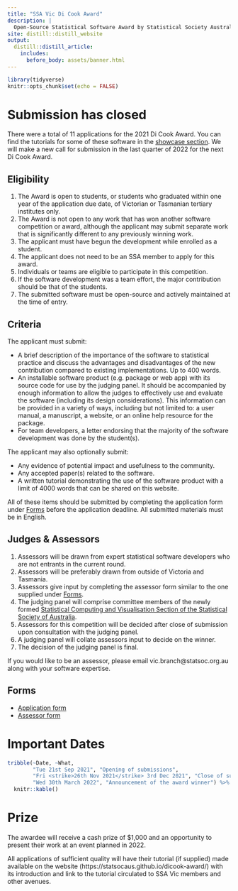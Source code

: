 ```yaml
---
title: "SSA Vic Di Cook Award"
description: |
  Open-Source Statistical Software Award by Statistical Society Australia, Victorian Branch
site: distill::distill_website
output: 
  distill::distill_article:
    includes:
      before_body: assets/banner.html
---
```


```r
library(tidyverse)
knitr::opts_chunk$set(echo = FALSE)
```

# Submission has closed 

There were a total of 11 applications for the 2021 Di Cook Award. You can find the tutorials for some of these software in the [showcase section](showcase.html). We will make a new call for submission in the last quarter of 2022 for the next Di Cook Award.

<!---
# <i class="fas fa-bullhorn"></i> Call for Submission
--->

## Eligibility

1. The Award is open to students, or students who graduated within one year of the application due date, of Victorian or Tasmanian tertiary institutes only. 
1. The Award is not open to any work that has won another software competition or award, although the applicant may submit separate work that is significantly different to any previously winning work. 
1. The applicant must have begun the development while enrolled as a student. 
1. The applicant does not need to be an SSA member to apply for this award. 
1. Individuals or teams are eligible to participate in this competition. 
1. If the software development was a team effort, the major contribution should be that of the students. 
1. The submitted software must be open-source and actively maintained at the time of entry.

## Criteria

The applicant must submit:

* A brief description of the importance of the software to statistical practice and discuss the advantages and disadvantages of the new contribution compared to existing implementations. Up to 400 words.
* An installable software product (e.g. package or web app) with its source code for use by the judging panel. It should be accompanied by enough information to allow the judges to effectively use and evaluate the software (including its design considerations). This information can be provided in a variety of ways, including but not limited to: a user manual, a manuscript, a website, or an online help resource for the package.
* For team developers, a letter endorsing that the majority of the software development was done by the student(s).

The applicant may also optionally submit:

* Any evidence of potential impact and usefulness to the community. 
* Any accepted paper(s) related to the software. 
* A written tutorial demonstrating the use of the software product with a limit of 4000 words that can be shared on this website.



All of these items should be submitted by completing the application form under [Forms](#forms) before the application deadline. All submitted materials must be in English. 


## Judges & Assessors

1. Assessors will be drawn from expert statistical software developers who are not entrants in the current round. 
1. Assessors will be preferably drawn from outside of Victoria and Tasmania. 
1. Assessors give input by completing the assessor form similar to the one supplied under [Forms](#forms).
1. The judging panel will comprise committee members of the newly formed [Statistical Computing and Visualisation Section of the Statistical Society of Australia](https://www.statsoc.org.au/Statistical-Computing-and-Visualisation-Section).
1. Assessors for this competition will be decided after close of submission upon consultation with the judging panel.
1. A judging panel will collate assessors input to decide on the winner. 
1. The decision of the judging panel is final.

If you would like to be an assessor, please email vic.branch@statsoc.org.au along with your software expertise. 


## Forms

<ul class="fa-ul">
  <li><span class="fa-li"><i class="fas fa-file-code"></i></span>[Application form](https://forms.gle/BeWmazpSnA9Qobxd8)</li>
  <li><span class="fa-li"><i class="fas fa-gavel"></i></span>[Assessor form](assessor-form.pdf)</li>
</ul>


# <i class="fas fa-calendar-alt"></i> Important Dates

```r
tribble(~Date, ~What,
        "Tue 21st Sep 2021", "Opening of submissions",
        "Fri <strike>26th Nov 2021</strike> 3rd Dec 2021", "Close of submissions (deadline extended by one week)",
        "Wed 30th March 2022", "Announcement of the award winner") %>% 
  knitr::kable()
```



# <i class="fas fa-trophy"></i> Prize

The awardee will receive a cash prize of $1,000 and an opportunity to present their work at an event planned in 2022.

All applications of sufficient quality will have their tutorial (if supplied) made available on the website (https://statsocaus.github.io/dicook-award/) with its introduction and link to the tutorial circulated to SSA Vic members and other avenues. 


